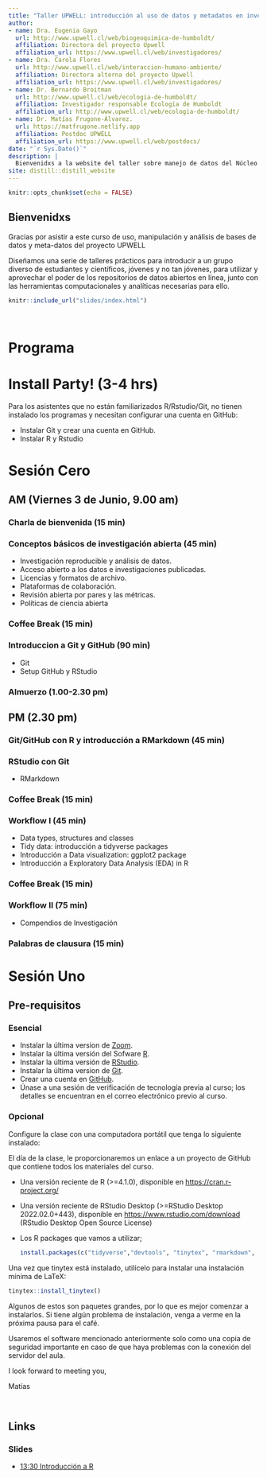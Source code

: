 ```yaml
---
title: "Taller UPWELL: introducción al uso de datos y metadatos en investigación reproducible"
author:
- name: Dra. Eugenia Gayo
  url: http://www.upwell.cl/web/biogeoquimica-de-humboldt/
  affiliation: Directora del proyecto Upwell
  affiliation_url: https://www.upwell.cl/web/investigadores/
- name: Dra. Carola Flores
  url: http://www.upwell.cl/web/interaccion-humano-ambiente/
  affiliation: Directora alterna del proyecto Upwell
  affiliation_url: https://www.upwell.cl/web/investigadores/
- name: Dr. Bernardo Broitman
  url: http://www.upwell.cl/web/ecologia-de-humboldt/
  affiliation: Investigador responsable Ecología de Humboldt
  affiliation_url: http://www.upwell.cl/web/ecologia-de-humboldt/
- name: Dr. Matías Frugone-Álvarez.
  url: https://matfrugone.netlify.app
  affiliation: Postdoc UPWELL
  affiliation_url: https://www.upwell.cl/web/postdocs/  
date: "`r Sys.Date()`"
description: |
  Bienvenidxs a la website del taller sobre manejo de datos del Núcleo Milenio UPWELL. `Espero que lo disfruten!`
site: distill::distill_website
---
```


```r
knitr::opts_chunk$set(echo = FALSE)

```

## Bienvenidxs

Gracias por asistir a este curso de uso, manipulación y análisis de bases de datos y meta-datos del proyecto UPWELL

Diseñamos una serie de talleres prácticos para introducir a un grupo diverso de estudiantes y científicos, jóvenes y no tan jóvenes, para utilizar y aprovechar el poder de los repositorios de datos abiertos en línea, junto con las herramientas computacionales y analíticas necesarias para ello.

```r
knitr::include_url("slides/index.html")
```

\

# Programa

# Install Party! (3-4 hrs)

Para los asistentes que no están familiarizados R/Rstudio/Git, no tienen instalado los programas y necesitan configurar una cuenta en GitHub: 

- Instalar Git y crear una cuenta en GitHub.
- Instalar R y Rstudio

# Sesión Cero 

## AM (Viernes 3 de Junio, 9.00 am)

### Charla de bienvenida (15 min)

### Conceptos básicos de investigación abierta (45 min)

-   Investigación reproducible y análisis de datos.
-   Acceso abierto a los datos e investigaciones publicadas.
-   Licencias y formatos de archivo.
-   Plataformas de colaboración.
-   Revisión abierta por pares y las métricas.
-   Políticas de ciencia abierta
  
### Coffee Break (15 min)  

### Introduccion a Git y GitHub (90 min)

-   Git 
-   Setup GitHub y RStudio

### Almuerzo (1.00-2.30 pm)  
  
## PM (2.30 pm)

### Git/GitHub con R y introducción a RMarkdown (45 min)

### RStudio con Git

-   RMarkdown
  
### Coffee Break (15 min)

### Workflow I (45 min)

-   Data types, structures and classes
-   Tidy data: introducción a tidyverse packages
-   Introducción a Data visualization: ggplot2 package
-   Introducción a Exploratory Data Analysis (EDA) in R
 
### Coffee Break (15 min)

### Workflow II (75 min)

-    Compendios de Investigación
 
### Palabras de clausura (15 min)


# Sesión Uno    


## Pre-requisitos

### Esencial

-   Instalar la última version de [Zoom](https://zoom.us/download).
-   Instalar la última versión del Sofware [R](https://www.r-project.org/).
-   Instalar la última versión de [RStudio](https://www.rstudio.com/).
-   Instalar la última version de [Git](https://git-scm.com/).
-   Crear una cuenta en [GitHub](https://github.com/).
-   Únase a una sesión de verificación de tecnología previa al curso; los detalles se encuentran en el correo electrónico previo al curso.

### Opcional

Configure la clase con una computadora portátil que tenga lo siguiente instalado:

<aside>

El día de la clase, le proporcionaremos un enlace a un proyecto de GitHub que contiene todos los materiales del curso.

</aside>

-   Una versión reciente de R (\>=4.1.0), disponible en <https://cran.r-project.org/>

-   Una versión reciente de RStudio Desktop (\>=RStudio Desktop 2022.02.0+443), disponible en <https://www.rstudio.com/download> (RStudio Desktop Open Source License)

-   Los R packages que vamos a utilizar;

    ```r
    install.packages(c("tidyverse","devtools", "tinytex", "rmarkdown", "usethis", "here", "neotoma","Rtools"))
    ```

Una vez que tinytex está instalado, utilícelo para instalar una instalación mínima de LaTeX:

```r

tinytex::install_tinytex()

```

Algunos de estos son paquetes grandes, por lo que es mejor comenzar a instalarlos. Si tiene algún problema de instalación, venga a verme en la próxima pausa para el café.

<aside>

Usaremos el software mencionado anteriormente solo como una copia de seguridad importante en caso de que haya problemas con la conexión del servidor del aula.

</aside>

I look forward to meeting you,

Matías

\

## Links

### Slides

-   [13:30 Introducción a R](slides/Introduction_R.html)


